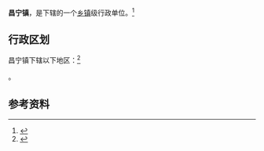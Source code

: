{{中国乡级行政区|14/10/29/100/000}}

'''昌宁镇'''，是{{PRC admin/fullname|14/10/29/100/000|3}}下辖的一个[[乡镇|乡镇]]级行政单位。<ref>{{PRC admin/ref sgc|{{PRC admin/parent|14/10/29/100/000}}}}</ref>

== 行政区划 ==

昌宁镇下辖以下地区：<ref>{{PRC admin/ref sgc|14/10/29/100/000}}</ref>

{{PRC admin/children|14/10/29/100/000}}。

== 参考资料 ==

{{reflist}}

{{行政区划小作品}}
{{PRC admin/navcat|14/10/29/100/000}}